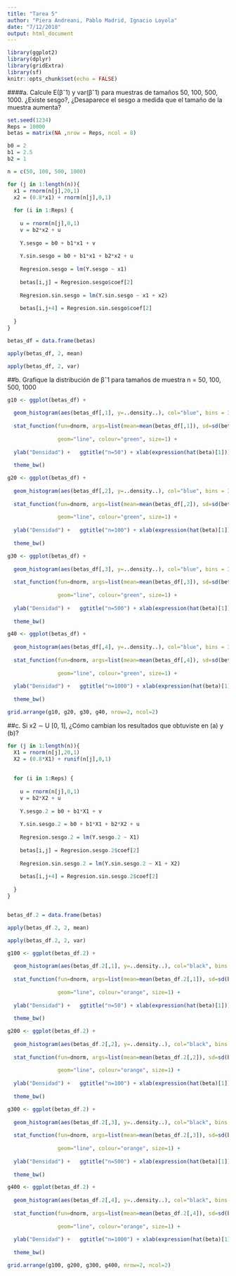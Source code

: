 ```yaml
---
title: "Tarea 5"
author: "Piera Andreani, Pablo Madrid, Ignacio Loyola"
date: "7/12/2018"
output: html_document
---
```


```r
library(ggplot2)
library(dplyr)
library(gridExtra)
library(sf)
knitr::opts_chunk$set(echo = FALSE)
```

####a. Calcule E(βˆ1) y var(βˆ1) para muestras de tamaños 50, 100, 500, 1000. ¿Existe sesgo?, ¿Desaparece el sesgo a medida que el tamaño de la muestra aumenta?


```r
set.seed(1234)
Reps = 10000
betas = matrix(NA ,nrow = Reps, ncol = 8)

b0 = 2
b1 = 2.5
b2 = 1

n = c(50, 100, 500, 1000)

for (j in 1:length(n)){
  x1 = rnorm(n[j],20,1)
  x2 = (0.8*x1) + rnorm(n[j],0,1)
  
  for (i in 1:Reps) {
    
    u = rnorm(n[j],0,1)
    v = b2*x2 + u
    
    Y.sesgo = b0 + b1*x1 + v
    
    Y.sin.sesgo = b0 + b1*x1 + b2*x2 + u
    
    Regresion.sesgo = lm(Y.sesgo ~ x1)
    
    betas[i,j] = Regresion.sesgo$coef[2]
    
    Regresion.sin.sesgo = lm(Y.sin.sesgo ~ x1 + x2)
    
    betas[i,j+4] = Regresion.sin.sesgo$coef[2]
    
  }
}

betas_df = data.frame(betas)

apply(betas_df, 2, mean)

apply(betas_df, 2, var)
```

##b. Grafique la distribución de βˆ1 para tamaños de muestra n = 50, 100, 500, 1000


```r
g10 <- ggplot(betas_df) + 
  
  geom_histogram(aes(betas_df[,1], y=..density..), col="blue", bins = 30) +
  
  stat_function(fun=dnorm, args=list(mean=mean(betas_df[,1]), sd=sd(betas_df[,1])), 
                
                geom="line", colour="green", size=1) +
  
  ylab("Densidad") +   ggtitle("n=50") + xlab(expression(hat(beta)[1])) +
  
  theme_bw()

g20 <- ggplot(betas_df) + 
  
  geom_histogram(aes(betas_df[,2], y=..density..), col="blue", bins = 30) +
  
  stat_function(fun=dnorm, args=list(mean=mean(betas_df[,2]), sd=sd(betas_df[,2])), 
                
                geom="line", colour="green", size=1) +
  
  ylab("Densidad") +   ggtitle("n=100") + xlab(expression(hat(beta)[1])) +
  
  theme_bw()

g30 <- ggplot(betas_df) + 
  
  geom_histogram(aes(betas_df[,3], y=..density..), col="blue", bins = 30) +
  
  stat_function(fun=dnorm, args=list(mean=mean(betas_df[,3]), sd=sd(betas_df[,3])), 
                
                geom="line", colour="green", size=1) +
  
  ylab("Densidad") +   ggtitle("n=500") + xlab(expression(hat(beta)[1])) +
  
  theme_bw()

g40 <- ggplot(betas_df) + 
  
  geom_histogram(aes(betas_df[,4], y=..density..), col="blue", bins = 30) +
  
  stat_function(fun=dnorm, args=list(mean=mean(betas_df[,4]), sd=sd(betas_df[,4])), 
                
                geom="line", colour="green", size=1) +
  
  ylab("Densidad") +   ggtitle("n=1000") + xlab(expression(hat(beta)[1])) +
  
  theme_bw()

grid.arrange(g10, g20, g30, g40, nrow=2, ncol=2)

```

##c. Si x2 ∼ U [0, 1], ¿Cómo cambian los resultados que obtuviste en (a) y (b)?

```r
for (j in 1:length(n)){
  X1 = rnorm(n[j],20,1)
  X2 = (0.8*X1) + runif(n[j],0,1)
  
  
  for (i in 1:Reps) {
    
    u = rnorm(n[j],0,1)
    v = b2*X2 + u
    
    Y.sesgo.2 = b0 + b1*X1 + v
    
    Y.sin.sesgo.2 = b0 + b1*X1 + b2*X2 + u
    
    Regresion.sesgo.2 = lm(Y.sesgo.2 ~ X1)
    
    betas[i,j] = Regresion.sesgo.2$coef[2]
    
    Regresion.sin.sesgo.2 = lm(Y.sin.sesgo.2 ~ X1 + X2)
    
    betas[i,j+4] = Regresion.sin.sesgo.2$coef[2]
    
  }
}


betas_df.2 = data.frame(betas)

apply(betas_df.2, 2, mean)

apply(betas_df.2, 2, var)

```


```r
g100 <- ggplot(betas_df.2) + 
  
  geom_histogram(aes(betas_df.2[,1], y=..density..), col="black", bins = 30) +
  
  stat_function(fun=dnorm, args=list(mean=mean(betas_df.2[,1]), sd=sd(betas_df.2[,1])), 
                
                geom="line", colour="orange", size=1) +
  
  ylab("Densidad") +   ggtitle("n=50") + xlab(expression(hat(beta)[1])) +
  
  theme_bw()

g200 <- ggplot(betas_df.2) + 
  
  geom_histogram(aes(betas_df.2[,2], y=..density..), col="black", bins = 30) +
  
  stat_function(fun=dnorm, args=list(mean=mean(betas_df.2[,2]), sd=sd(betas_df.2[,2])), 
                
                geom="line", colour="orange", size=1) +
  
  ylab("Densidad") +   ggtitle("n=100") + xlab(expression(hat(beta)[1])) +
  
  theme_bw()

g300 <- ggplot(betas_df.2) + 
  
  geom_histogram(aes(betas_df.2[,3], y=..density..), col="black", bins = 30) +
  
  stat_function(fun=dnorm, args=list(mean=mean(betas_df.2[,3]), sd=sd(betas_df.2[,3])), 
                
                geom="line", colour="orange", size=1) +
  
  ylab("Densidad") +   ggtitle("n=500") + xlab(expression(hat(beta)[1])) +
  
  theme_bw()

g400 <- ggplot(betas_df.2) + 
  
  geom_histogram(aes(betas_df.2[,4], y=..density..), col="black", bins = 30) +
  
  stat_function(fun=dnorm, args=list(mean=mean(betas_df.2[,4]), sd=sd(betas_df.2[,4])), 
                
                geom="line", colour="orange", size=1) +
  
  ylab("Densidad") +   ggtitle("n=1000") + xlab(expression(hat(beta)[1])) +
  
  theme_bw()

grid.arrange(g100, g200, g300, g400, nrow=2, ncol=2)

```

